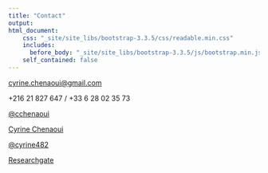 ```yaml
---
title: "Contact"
output: 
html_document:
    css: "_site/site_libs/bootstrap-3.3.5/css/readable.min.css"
    includes:
      before_body: "_site/site_libs/bootstrap-3.3.5/js/bootstrap.min.js"
    self_contained: false
---
```

<i class="fa fa-envelope" aria-hidden="true"></i> <cyrine.chenaoui@gmail.com>


<i class="fa fa-envelope" aria-hidden="true"></i> +216 21 827 647 / +33 6 28 02 35 73


<i class="fa fa-twitter" aria-hidden="true"></i> [@cchenaoui](https://twitter.com/CChenaoui)


<i class="fa fa-linkedin" aria-hidden="true"></i> [Cyrine Chenaoui](https://www.linkedin.com/in/cyrinechenaoui/)

<i class="fa fa-github" aria-hidden="true"></i> [@cyrine482](https://github.com/cyrine482)

<i class="fa fa-search-plus" aria-hidden="true"></i>[Researchgate](https://www.researchgate.net/profile/Cyrine_Chenaoui)
 
 